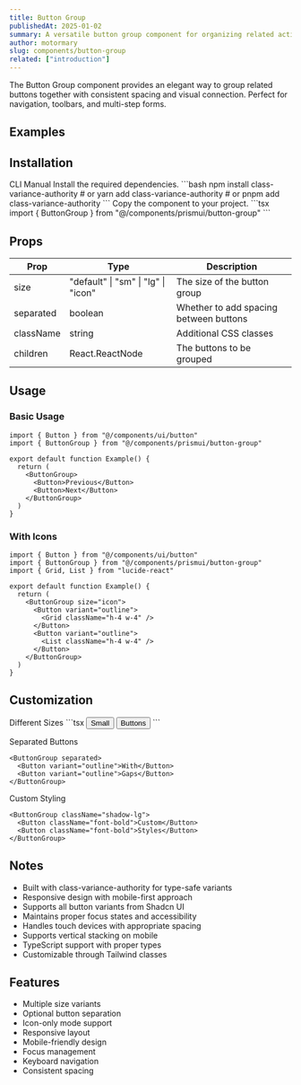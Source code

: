 ```yaml
---
title: Button Group
publishedAt: 2025-01-02
summary: A versatile button group component for organizing related actions with consistent spacing and visual connection.
author: motormary
slug: components/button-group
related: ["introduction"]
---
```


<ComponentPreview name="button-group-basic" />

<Note variant="info">
  The Button Group component provides an elegant way to group related buttons together with consistent spacing and visual connection. Perfect for navigation, toolbars, and multi-step forms.
</Note>

## Examples

<ComponentPreview name="button-group-demo" />

## Installation

<Tabs defaultValue="cli">
  <TabsList>
    <TabsTrigger value="cli">CLI</TabsTrigger>
    <TabsTrigger value="manual">Manual</TabsTrigger>
  </TabsList>
  <TabsContent value="cli">
    <ComponentSource name="button-group" isCli />
  </TabsContent>
  <TabsContent value="manual">
    <Steps>
      <Step>Install the required dependencies.</Step>
      ```bash
      npm install class-variance-authority
      # or
      yarn add class-variance-authority
      # or
      pnpm add class-variance-authority
      ```
      <Step>Copy the component to your project.</Step>
      ```tsx
      import { ButtonGroup } from "@/components/prismui/button-group"
      ```
    </Steps>
  </TabsContent>
</Tabs>

## Props

| Prop | Type | Description |
| --- | --- | --- |
| size | "default" \| "sm" \| "lg" \| "icon" | The size of the button group |
| separated | boolean | Whether to add spacing between buttons |
| className | string | Additional CSS classes |
| children | React.ReactNode | The buttons to be grouped |

## Usage

### Basic Usage

```tsx
import { Button } from "@/components/ui/button"
import { ButtonGroup } from "@/components/prismui/button-group"

export default function Example() {
  return (
    <ButtonGroup>
      <Button>Previous</Button>
      <Button>Next</Button>
    </ButtonGroup>
  )
}
```

### With Icons

```tsx
import { Button } from "@/components/ui/button"
import { ButtonGroup } from "@/components/prismui/button-group"
import { Grid, List } from "lucide-react"

export default function Example() {
  return (
    <ButtonGroup size="icon">
      <Button variant="outline">
        <Grid className="h-4 w-4" />
      </Button>
      <Button variant="outline">
        <List className="h-4 w-4" />
      </Button>
    </ButtonGroup>
  )
}
```

## Customization

<Steps>
  <Step>Different Sizes</Step>
  ```tsx
  <ButtonGroup size="sm">
    <Button>Small</Button>
    <Button>Buttons</Button>
  </ButtonGroup>
  ```

  <Step>Separated Buttons</Step>
  ```tsx
  <ButtonGroup separated>
    <Button variant="outline">With</Button>
    <Button variant="outline">Gaps</Button>
  </ButtonGroup>
  ```

  <Step>Custom Styling</Step>
  ```tsx
  <ButtonGroup className="shadow-lg">
    <Button className="font-bold">Custom</Button>
    <Button className="font-bold">Styles</Button>
  </ButtonGroup>
  ```
</Steps>

## Notes

- Built with class-variance-authority for type-safe variants
- Responsive design with mobile-first approach
- Supports all button variants from Shadcn UI
- Maintains proper focus states and accessibility
- Handles touch devices with appropriate spacing
- Supports vertical stacking on mobile
- TypeScript support with proper types
- Customizable through Tailwind classes

## Features

- Multiple size variants
- Optional button separation
- Icon-only mode support
- Responsive layout
- Mobile-friendly design
- Focus management
- Keyboard navigation
- Consistent spacing
